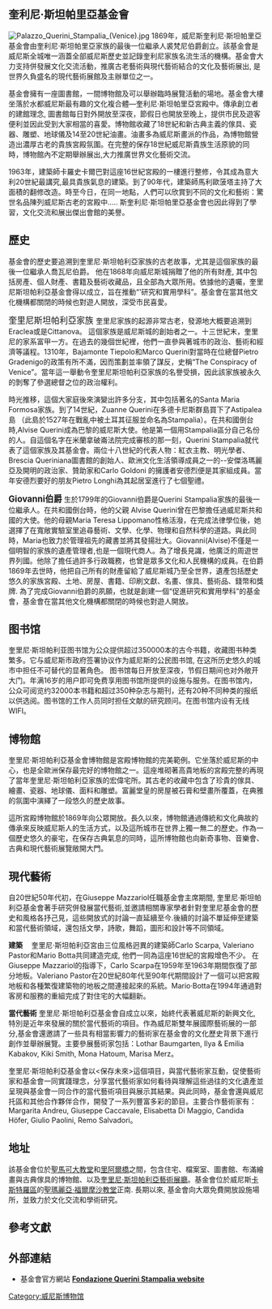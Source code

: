 {{dead end|time=2013-07-11T05:25:53+00:00}}
==奎利尼·斯坦帕里亞基金會==

[[File:Palazzo_Querini_Stampalia_(Venice).jpg|thumb]]
1869年，威尼斯奎利尼·斯坦帕里亞基金會由奎利尼·斯坦帕里亞家族的最後一位繼承人裘梵尼伯爵創立。該基金會是威尼斯全城唯一涵蓋全部威尼斯歷史並記錄奎利尼家族名流生活的機構。基金會大力支持併發展文化交流活動，推廣古老藝術與現代藝術結合的文化及藝術展出, 是世界久負盛名的現代藝術展館及主辦單位之一。

基金會擁有一座圖書館，一間博物館及可以舉辦臨時展覽活動的場地。基金會大樓坐落於水都威尼斯最有趣的文化複合體—奎利尼·斯坦帕里亞宮殿中。傳承創立者的建館理念, 圖書館每日對外開放至深夜，節假日也開放至晚上，提供市民及遊客便利並因此受到大家相當的喜愛。博物館收藏了18世紀和新古典主義的傢具、瓷器、雕塑、地球儀及14至20世紀油畫。油畫多為威尼斯畫派的作品，為博物館營造出濃厚古老的貴族宮殿氛圍。在完整的保存18世紀威尼斯貴族生活原貌的同時，博物館內不定期舉辦展出,大力推廣世界文化藝術交流。

1963年，建築師卡羅史卡爾巴對這座16世紀宮殿的一樓進行整修，令其成為意大利20世紀最講究,最具貴族氣息的建築。到了90年代，建築師馬利歐菠塔主持了大面積的翻修改造。時至今日，在同一地點，人們可以欣賞到不同的文化和藝術：驚世名品陳列威尼斯古老的宮殿中..... 斯奎利尼·斯坦帕里亞基金會也因此得到了學習，文化交流和展出傑出會館的美譽。

==歷史==
基金會的歷史要追溯到奎里尼·斯坦帕利亞家族的古老故事，尤其是這個家族的最後一位繼承人喬瓦尼伯爵。 他在1868年向威尼斯城捐贈了他的所有財產, 其中包括房產、個人財產、書籍及藝術收藏品，且全部為大眾所用。依據他的遺囑，奎里尼斯坦帕利亞基金會得以成立，旨在推動“'研究和實用學科”。基金會在當其他文化機構都關閉的時候也對遊人開放，深受市民喜愛。

<BIG>奎里尼斯坦帕利亞家族
</BIG>
奎里尼家族的起源非常古老，發源地大概要追溯到Eraclea或是Cittanova。 這個家族是威尼斯城的創始者之一。十三世紀末，奎里尼的家系富甲一方。在過去的幾個世紀裡，他們一直參與著城市的政治、藝術和經濟等議程。1310年，Bajamonte Tiepolo和Marco Querini對當時在位總督Pietro Gradenigo的政策有所不滿，因而策劃並率領了謀反，史稱“The Conspiracy of Venice”。當年這一舉動令奎里尼斯坦帕利亞家族的名譽受損，因此該家族被永久的剝奪了參選總督之位的政治權利。

時光推移，這個大家庭後來演變出許多分支，其中包括著名的Santa Maria Formosa家族。到了14世紀，Zuanne Querini在多德卡尼斯群島買下了Astipalea島 （此島於1527年在戰亂中被土耳其征服並命名為Stampalia）。在共和國倒台時,Alvise Querini成為巴黎的威尼斯大使。他是第一個用Stampalia區分自己名份的人。自這個名字在米蘭拿破崙法院完成審核的那一刻，Querini Stampalia就代表了這個家族及其基金會。兩位十八世紀的代表人物：紅衣主教、明光學者、Brescia Queriniana圖書館的創始人、歐洲文化生活領導成員之一的--安傑洛瑪麗亞及開明的政治家、贊助家和Carlo Goldoni 的擁護者安德烈便是其家組成員。當年安德烈要好的朋友Pietro Longhi為其起居室進行了七個聖禮。

<BIG>'''Giovanni伯爵
'''</BIG>
生於1799年的Giovanni伯爵是Querini Stampalia家族的最後一位繼承人。在共和國倒台時，他的父親 Alvise Querini曾在巴黎擔任過威尼斯共和國的大使。他的母親Maria Teresa Lippomano性格活潑，在完成法律學位後，她選擇了在寬敞實驗室里追尋藝術、文學、化學、物理和自然科學的道路。與此同時，Maria也致力於管理祖先的藏書並將其發揚壯大。Giovanni(Alvise)不僅是一個明智的家族的遺產管理者,也是一個現代商人。為了增長見識，他廣泛的周遊世界列國。他除了擔任過許多行政職務，也曾是眾多文化和人民機構的成員。在伯爵1869年去世時，他把自己所有的財產留給了威尼斯城乃至全世界，遺產包括歷史悠久的家族宮殿、土地、房屋、書籍、印刷文獻、名畫、傢具、藝術品、錢幣和獎牌. 為了完成Giovanni伯爵的夙願，也就是創建一個“促進研究和實用學科”的基金會，基金會在當其他文化機構都關閉的時候也對遊人開放。

==图书馆==
奎里尼·斯坦帕利亚图书馆为公众提供超过350000本的古今书籍，收藏图书种类繁多。它与威尼斯市政府签署协议作为威尼斯的公民图书馆, 在这所历史悠久的城市中担任不可替代的显著角色。 图书馆每日开放至深夜，节假日期间也对外敞开大门。年满16岁的用户即可免费享用图书馆所提供的设施与服务。在图书馆内，公众可阅览约32000本书籍和超过350种杂志与期刊，还有20种不同种类的报纸以供选阅。图书馆的工作人员同时担任文献的研究顾问。在图书馆内设有无线WIFI。

==博物館==
奎里尼·斯坦帕利亞基金會博物館是宮殿博物館的完美範例。它坐落於威尼斯的中心，也是全歐洲保存最完好的博物館之一。這座堆砌著高貴地板的宮殿完整的再現了當年奎里尼·斯坦帕利亞家族的宏偉宅所。其古老的收藏中包含了珍貴的傢具、繪畫、瓷器、地球儀、面料和雕塑。富麗堂皇的房屋被石膏和壁畫所覆蓋，在典雅的氛圍中演繹了一段悠久的歷史故事。

這所宮殿博物館於1869年向公眾開放。長久以來，博物館通過傳統和文化典故的傳承來反映威尼斯人的生活方式，以及這所城市在世界上獨一無二的歷史。作為一個歷史悠久的豪宅，在保存古典氣息的同時，這所博物館也向新奇事物、音樂會、古典和現代藝術展覽敞開大門。

==現代藝術==
自20世紀50年代初，在Giuseppe Mazzariol任職基金會主席期間, 奎里尼·斯坦帕利亞基金會著手研究併發展當代藝術,並邀請相關專家學者針對奎里尼基金會的歷史和風格各抒己見，這些開放式的討論一直延續至今.後續的討論不單延伸至建築和當代藝術領域，還包括文學，詩歌，舞蹈，圖形和設計等不同領域。 	

'''建築    
'''
奎里尼·斯坦帕利亞宮由三位風格迥異的建築師Carlo Scarpa, Valeriano Pastor和Mario Botta共同建造完成, 他們一同為這座16世紀的宮殿增色不少。
在Giuseppe Mazzariol的指導下，Carlo Scarpa在1959年至1963年期間恢復了部分地板。Valeriano Pastor在20世紀80年代至90年代期間設計了一個可以把宮殿地板和各種繁復建築物的地板之間連接起來的系統。Mario·Botta在1994年通過對客房和服務的重組完成了對住宅的大幅翻新。

'''當代藝術
'''
奎里尼·斯坦帕利亞基金會自成立以來，始終代表著威尼斯的新興文化, 特別是近年來發展的關於當代藝術的項目。作為威尼斯雙年展國際藝術展的一部分,基金會還邀請了一些具有相當影響力的藝術家在基金會的文化歷史背景下進行創作並舉辦展覽。主要參展藝術家包括：Lothar Baumgarten, Ilya & Emilia Kabakov, Kiki Smith, Mona Hatoum, Marisa Merz。
 
奎里尼·斯坦帕利亞基金會以<保存未來>這個項目，與當代藝術家互動，促使藝術家和基金會一同實踐理念，分享當代藝術家如何看待與理解這些過往的文化遺產並呈現與基金會一同合作的當代藝術項目與展示其結果。與此同時，基金會還與威尼托區和其他合作夥伴合作，開發了一系列豐富多彩的節目。主要合作藝術家有：Margarita Andreu, Giuseppe Caccavale, Elisabetta Di Maggio, Candida Höfer, Giulio Paolini, Remo Salvadori。

==地址==

該基金會位於[[聖馬可大教堂|聖馬可大教堂]]和[[里阿爾橋|里阿爾橋]]之間，包含住宅、檔案室、圖書館、布滿繪畫與古典傢具的博物館、以及[[奎里尼·斯坦帕利亞藝術展廳|奎里尼·斯坦帕利亞藝術展廳]]。基金會位於威尼斯[[卡斯特羅區|卡斯特羅區]]的[[聖瑪麗亞·福爾摩沙教堂|聖瑪麗亞·福爾摩沙教堂]]正南. 長期以來, 基金會向大眾免費開放設施場所，並致力於文化交流和學術研究。

==參考文獻==
{{Reflist}}

==外部連結==
*基金會官方網站  '''[http://www.querinistampalia.org Fondazione Querini Stampalia website] {{Wayback|url=http://www.querinistampalia.org/ |date=20130514044745 }}'''

{{Coord|45.436278|12.341069|type:landmark|display=title}}

[[Category:威尼斯博物馆|Category:威尼斯博物馆]]
{{Refimprove|date=2013年7月}}